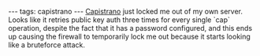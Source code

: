 ---
tags: capistrano
---
[[Capistrano]] just locked me out of my own server. Looks like it retries public key auth three times for every single `cap` operation, despite the fact that it has a password configured, and this ends up causing the firewall to temporarily lock me out because it starts looking like a bruteforce attack.
